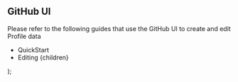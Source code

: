 
## GitHub UI

Please refer to the following guides that use the GitHub UI to create and edit Profile data

- <Link url="/docs/quickstart">QuickStart</Link>
- <Link url="/docs/how-to-guides/editing">Editing</Link>

  <DocsLayout title="LinkFree Development in GitHub UI Documentation">
    {children}
  </DocsLayout>
);
